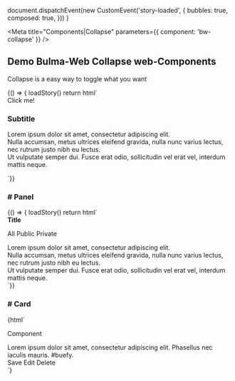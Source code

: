 
  document.dispatchEvent(new CustomEvent('story-loaded', {
    bubbles: true,
    composed: true,
  }))
}

<Meta title="Components|Collapse" parameters={{ component: 'bw-collapse' }} />

## Demo Bulma-Web Collapse web-Components

Collapse is a easy way to toggle what you want

<Preview>
  <Story name="simple notification">
    {() => {
      loadStory()
      return html`
      <div class="preview">
        <style>
          ${bulmaStyles}
        </style>
        <bw-collapse>
          <bw-button type="is-primary" slot="collapse-trigger">Click me!</bw-button>
          <div slot="collapse-content" class="notification">
            <div class="content">
              <h3>
                Subtitle
              </h3>
              <p>
                Lorem ipsum dolor sit amet, consectetur adipiscing elit. <br />
                Nulla accumsan, metus ultrices eleifend gravida, nulla nunc varius lectus, nec
                rutrum justo nibh eu lectus. <br />
                Ut vulputate semper dui. Fusce erat odio, sollicitudin vel erat vel, interdum mattis
                neque.
              </p>
            </div>
          </div>
        </bw-collapse>
      </div>
    `}}
  </Story>
</Preview>

<Props of="bw-collapse" />

### # Panel
<Preview>
  <Story name="Panel">
    {() => {
      loadStory()
      return html`
      <div class="preview">
        <style>
          ${bulmaStyles}
        </style>
        <bw-collapse class="panel">
          <div
            slot="collapse-trigger"
            class="panel-heading"
            role="button"
            aria-controls="contentIdForA11y2"
          >
            <strong>Title</strong>
          </div>
          <div slot="collapse-content">
            <p class="panel-tabs">
              <a class="is-active">All</a>
              <a>Public</a>
              <a>Private</a>
            </p>
            <div class="panel-block">
              Lorem ipsum dolor sit amet, consectetur adipiscing elit. <br />
              Nulla accumsan, metus ultrices eleifend gravida, nulla nunc varius lectus, nec rutrum
              justo nibh eu lectus. <br />
              Ut vulputate semper dui. Fusce erat odio, sollicitudin vel erat vel, interdum mattis
              neque.
            </div>
          </div>
        </bw-collapse>
      </div>
    `}}
  </Story>
</Preview>

### # Card
<Preview>
  <Story name="Card">
    {html`
      <div class="preview">
        <style>
          ${bulmaStyles}
        </style>
        <bw-collapse class="card">
          <div
            slot="collapse-trigger"
            class="card-header"
            role="button"
            aria-controls="contentIdForA11y3">
            <p class="card-header-title">
              Component
            </p>
            <a class="card-header-icon">
            </a>
          </div>
          <div slot="collapse-content">
            <div class="card-content">
              <div class="content">
                Lorem ipsum dolor sit amet, consectetur adipiscing elit. Phasellus nec iaculis
                mauris.
                <a>#buefy</a>.
              </div>
            </div>
            <footer class="card-footer">
              <a class="card-footer-item">Save</a>
              <a class="card-footer-item">Edit</a>
              <a class="card-footer-item">Delete</a>
            </footer>
          </div>
        </bw-collapse>
      </div>
    `}
  </Story>
</Preview>


